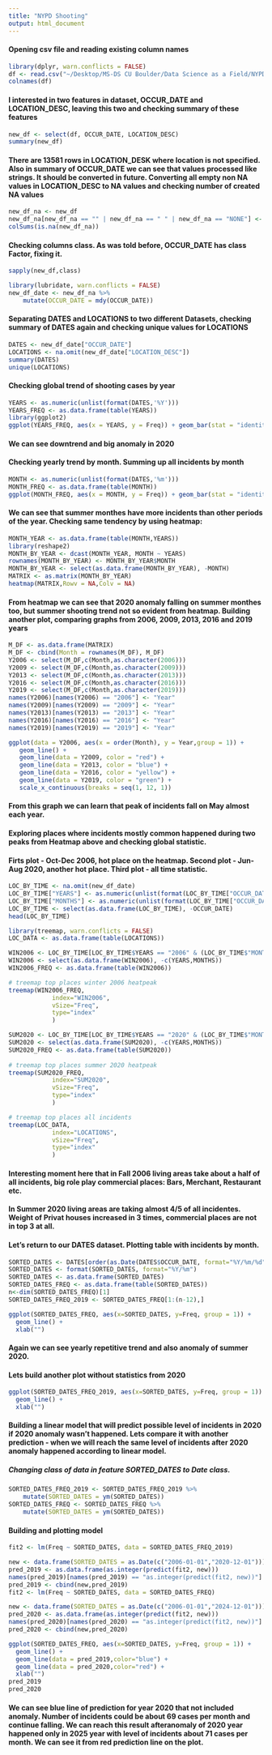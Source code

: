 ```yaml
---
title: "NYPD Shooting"
output: html_document
---
```


#### Opening csv file and reading existing column names

```r
library(dplyr, warn.conflicts = FALSE)
df <- read.csv("~/Desktop/MS-DS CU Boulder/Data Science as a Field/NYPD_Shooting_Incident_Data__Historic_.csv")
colnames(df)
```

#### I interested in two features in dataset, OCCUR_DATE and LOCATION_DESC, leaving this two and checking summary of these features

```r
new_df <- select(df, OCCUR_DATE, LOCATION_DESC)
summary(new_df)
```

#### There are 13581 rows in LOCATION_DESK where location is not specified. Also in summary of OCCUR_DATE we can see that values processed like strings. It should be converted in future. Converting all empty non NA values in LOCATION_DESC to NA values and checking number of created NA values 

```r
new_df_na <- new_df
new_df_na[new_df_na == "" | new_df_na == " " | new_df_na == "NONE"] <- NA
colSums(is.na(new_df_na))
```

#### Checking columns class. As was told before, OCCUR_DATE has class Factor, fixing it.

```r
sapply(new_df,class)
```

```r
library(lubridate, warn.conflicts = FALSE)
new_df_date <- new_df_na %>%
    mutate(OCCUR_DATE = mdy(OCCUR_DATE))
```


#### Separating DATES and LOCATIONS to two different Datasets, checking summary of DATES again and checking unique values for LOCATIONS

```r
DATES <- new_df_date["OCCUR_DATE"]
LOCATIONS <- na.omit(new_df_date["LOCATION_DESC"])
summary(DATES)
unique(LOCATIONS)
```

#### Checking global trend of shooting cases by year

```r
YEARS <- as.numeric(unlist(format(DATES,'%Y')))
YEARS_FREQ <- as.data.frame(table(YEARS))
library(ggplot2)
ggplot(YEARS_FREQ, aes(x = YEARS, y = Freq)) + geom_bar(stat = "identity")
```

#### We can see downtrend and big anomaly in 2020

#### Checking yearly trend by month. Summing up all incidents by month

```r
MONTH <- as.numeric(unlist(format(DATES,'%m')))
MONTH_FREQ <- as.data.frame(table(MONTH))
ggplot(MONTH_FREQ, aes(x = MONTH, y = Freq)) + geom_bar(stat = "identity")
```

#### We can see that summer monthes have more incidents than other periods of the year. Checking same tendency by using heatmap:

```r
MONTH_YEAR <- as.data.frame(table(MONTH,YEARS))
library(reshape2)
MONTH_BY_YEAR <- dcast(MONTH_YEAR, MONTH ~ YEARS)
rownames(MONTH_BY_YEAR) <- MONTH_BY_YEAR$MONTH
MONTH_BY_YEAR <- select(as.data.frame(MONTH_BY_YEAR), -MONTH)
MATRIX <- as.matrix(MONTH_BY_YEAR)
heatmap(MATRIX,Rowv = NA,Colv = NA)
```

#### From heatmap we can see that 2020 anomaly falling on summer monthes too, but summer shooting trend not so evident from heatmap. Building another plot, comparing graphs from 2006, 2009, 2013, 2016 and 2019 years


```r
M_DF <- as.data.frame(MATRIX)
M_DF <- cbind(Month = rownames(M_DF), M_DF)
Y2006 <- select(M_DF,c(Month,as.character(2006)))
Y2009 <- select(M_DF,c(Month,as.character(2009)))
Y2013 <- select(M_DF,c(Month,as.character(2013)))
Y2016 <- select(M_DF,c(Month,as.character(2016)))
Y2019 <- select(M_DF,c(Month,as.character(2019)))
names(Y2006)[names(Y2006) == "2006"] <- "Year"
names(Y2009)[names(Y2009) == "2009"] <- "Year"
names(Y2013)[names(Y2013) == "2013"] <- "Year"
names(Y2016)[names(Y2016) == "2016"] <- "Year"
names(Y2019)[names(Y2019) == "2019"] <- "Year"

ggplot(data = Y2006, aes(x = order(Month), y = Year,group = 1)) + 
   geom_line() +
   geom_line(data = Y2009, color = "red") +
   geom_line(data = Y2013, color = "blue") +
   geom_line(data = Y2016, color = "yellow") +
   geom_line(data = Y2019, color = "green") + 
   scale_x_continuous(breaks = seq(1, 12, 1))

```

#### From this graph we can learn that peak of incidents fall on May almost each year.

#### Exploring places where incidents mostly common happened during two peaks from Heatmap above and checking global statistic.

#### Firts plot - Oct-Dec 2006, hot place on the heatmap. Second plot - Jun-Aug 2020, another hot place. Third plot - all time statistic.

```r
LOC_BY_TIME <- na.omit(new_df_date)
LOC_BY_TIME["YEARS"] <- as.numeric(unlist(format(LOC_BY_TIME["OCCUR_DATE"],'%Y')))
LOC_BY_TIME["MONTHS"] <- as.numeric(unlist(format(LOC_BY_TIME["OCCUR_DATE"],'%m')))
LOC_BY_TIME <- select(as.data.frame(LOC_BY_TIME), -OCCUR_DATE)
head(LOC_BY_TIME)
```

```r
library(treemap, warn.conflicts = FALSE)
LOC_DATA <- as.data.frame(table(LOCATIONS))

WIN2006 <- LOC_BY_TIME[LOC_BY_TIME$YEARS == "2006" & (LOC_BY_TIME$"MONTHS" == "10"| LOC_BY_TIME$"MONTHS" == "11"|LOC_BY_TIME$"MONTHS" == "12"),]   
WIN2006 <- select(as.data.frame(WIN2006), -c(YEARS,MONTHS))
WIN2006_FREQ <- as.data.frame(table(WIN2006))

# treemap top places winter 2006 heatpeak
treemap(WIN2006_FREQ,
            index="WIN2006",
            vSize="Freq",
            type="index"
            )

SUM2020 <- LOC_BY_TIME[LOC_BY_TIME$YEARS == "2020" & (LOC_BY_TIME$"MONTHS" == "6"| LOC_BY_TIME$"MONTHS" == "7"|LOC_BY_TIME$"MONTHS" == "8"),]   
SUM2020 <- select(as.data.frame(SUM2020), -c(YEARS,MONTHS))
SUM2020_FREQ <- as.data.frame(table(SUM2020))
 
# treemap top places summer 2020 heatpeak
treemap(SUM2020_FREQ,
            index="SUM2020",
            vSize="Freq",
            type="index"
            )

# treemap top places all incidents
treemap(LOC_DATA,
            index="LOCATIONS",
            vSize="Freq",
            type="index"
            )
```

#### Interesting moment here that in Fall 2006 living areas take about a half of all incidents, big role play commercial places: Bars, Merchant, Restaurant etc.

#### In Summer 2020 living areas are taking almost 4/5 of all incidentes. Weight of Privat houses increased in 3 times, commercial places are not in top 3 at all.

#### Let's return to our DATES dataset. Plotting table with incidents by month.

```r

SORTED_DATES <- DATES[order(as.Date(DATES$OCCUR_DATE, format="%Y/%m/%d")),]
SORTED_DATES <- format(SORTED_DATES, format="%Y/%m")
SORTED_DATES <- as.data.frame(SORTED_DATES)
SORTED_DATES_FREQ <- as.data.frame(table(SORTED_DATES))
n<-dim(SORTED_DATES_FREQ)[1]
SORTED_DATES_FREQ_2019 <- SORTED_DATES_FREQ[1:(n-12),]

ggplot(SORTED_DATES_FREQ, aes(x=SORTED_DATES, y=Freq, group = 1)) +
  geom_line() + 
  xlab("")
```

#### Again we can see yearly repetitive trend and also anomaly of summer 2020.

#### Lets build another plot without statistics from 2020

```r

ggplot(SORTED_DATES_FREQ_2019, aes(x=SORTED_DATES, y=Freq, group = 1)) +
  geom_line() + 
  xlab("")

```

#### Building a linear model that will predict possible level of incidents in 2020 if 2020 anomaly wasn't happened. Lets compare it with another prediction - when we will reach the same level of incidents after 2020 anomaly happened according to linear model. 

##### Changing class of data in feature SORTED_DATES to Date class. 

```r
SORTED_DATES_FREQ_2019 <- SORTED_DATES_FREQ_2019 %>%
    mutate(SORTED_DATES = ym(SORTED_DATES))
SORTED_DATES_FREQ <- SORTED_DATES_FREQ %>%
    mutate(SORTED_DATES = ym(SORTED_DATES))


```

#### Building and plotting model

```r
fit2 <- lm(Freq ~ SORTED_DATES, data = SORTED_DATES_FREQ_2019)

new <- data.frame(SORTED_DATES = as.Date(c("2006-01-01","2020-12-01")))
pred_2019 <- as.data.frame(as.integer(predict(fit2, new)))
names(pred_2019)[names(pred_2019) == "as.integer(predict(fit2, new))"] <- "Freq"
pred_2019 <- cbind(new,pred_2019)
fit2 <- lm(Freq ~ SORTED_DATES, data = SORTED_DATES_FREQ)

new <- data.frame(SORTED_DATES = as.Date(c("2006-01-01","2024-12-01")))
pred_2020 <- as.data.frame(as.integer(predict(fit2, new)))
names(pred_2020)[names(pred_2020) == "as.integer(predict(fit2, new))"] <- "Freq"
pred_2020 <- cbind(new,pred_2020)

ggplot(SORTED_DATES_FREQ, aes(x=SORTED_DATES, y=Freq, group = 1)) +
  geom_line() + 
  geom_line(data = pred_2019,color="blue") +
  geom_line(data = pred_2020,color="red") +
  xlab("")
pred_2019
pred_2020


```

#### We can see blue line of prediction for year 2020 that not included anomaly. Number of incidents could be about 69 cases per month and continue falling. We can reach this result afteranomaly of 2020 year happened only in 2025 year with level of incidents about 71 cases per month. We can see it from red prediction line on the plot.